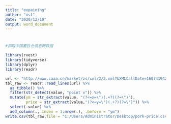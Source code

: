 ---
title: "expaining"
author: "xsl"
date: "2020/12/10"
output: word_document
---

# 
```{r}
#抓取中国畜牧业信息网数据

library(rvest)
library(tidyverse)
library(dplyr)
library(readr)

url <- "http://www.caaa.cn/market/zs/xml/2/3.xml?&XMLCallDate=1607419422888"
tbl_raw <- readr::read_lines(url) %>%
  as_tibble() %>% 
  filter(str_detect(value, "point x")) %>%
  mutate(ym = str_extract(value, "(?<=x=\")(.+?)(?=\")"),
         price = str_extract(value,"(?<=y=\")(.+?)(?=\")")) %>%
  select(-value) %>% 
  add_column(., index = 1:nrow(.), .before = "ym")
write.csv(tbl_raw,file = "C:/Users/Administrator/Desktop/pork-price.csv")
```

